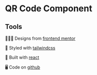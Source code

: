 

<Meta of={QRComponentStories} />

# QR Code Component

<Canvas of={QRComponentStories.Basic} />

## Tools

🧑🏼‍🎨 Designs from [frontend mentor](https://www.frontendmentor.io/challenges/results-summary-component-CE_K6s0maV)

🎨 Styled with [tailwindcss](https://tailwindcss.com/)

🔨 Built with [react](https://react.dev/)

🖥️ Code on [github](https://github.com/kim-fransson/frontend-mentor/tree/main/packages/web/src/qr-code-component)
